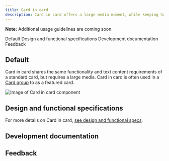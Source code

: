 ```yaml
---
title: Card in card
description: Card in card offers a large media moment, while keeping harmony in a card group.
---
```



<ComponentDescription name="Card in card" type="ui" />

<InlineNotification>

**Note:** Additional usage guidelines are coming soon.

</InlineNotification>

<AnchorLinks>

<AnchorLink>Default</AnchorLink>
<AnchorLink>Design and functional specifications</AnchorLink>
<AnchorLink>Development documentation</AnchorLink>
<AnchorLink>Feedback</AnchorLink>

</AnchorLinks>

## Default

Card in card shares the same functionality and text content requirements of a standard card, but requires a large media. Card in card is often used in a [Card group](https://www.ibm.com/standards/web/carbon-for-ibm-dotcom/components/card-group) to as a featured card.

<Row>
<Column colMd={8} colLg={8}>

![Image of Card in card component](../../images/component/card-in-card/components--card-in-card.jpg)

</Column>
</Row>


## Design and functional specifications

For more details on Card in card, <a href="https://ibm.box.com/s/jad2fd65p56odcme9aoy1lgmuo1xaifu" target="_blank" rel="noreferrer noopener nofollow">see design and functional specs</a>.

## Development documentation

<ComponentStatus name="Card in card" type="ui" />

## Feedback

<ComponentFeedback />
